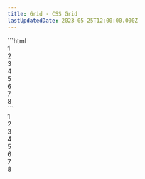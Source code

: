 ```yaml
---
title: Grid - CSS Grid
lastUpdatedDate: 2023-05-25T12:00:00.000Z
---
```


<div className="lg:max-w-600 xl:max-w-800 2xl:max-w-1000">
  <Section heading="CSS Grid" width="full">
    ```html
    <div class="overflow-hidden">
      <div class="grid grid-cols-3 grid-gap">
        <div class="bg-sky-light flex justify-center items-center rs-p-3 type-3 font-bold">
          1
        </div>
        <div class="bg-sky-light flex justify-center items-center rs-p-3 type-3 font-bold">
          2
        </div>
        <div class="bg-sky-light flex justify-center items-center rs-p-3 type-3 font-bold">
          3
        </div>
        <div class="col-span-2 bg-sky-dark text-white flex justify-center items-center rs-p-3 type-3 font-bold">
          4
        </div>
        <div class="bg-sky-light flex justify-center items-center rs-p-3 type-3 font-bold">
          5
        </div>
        <div class="bg-sky-light flex justify-center items-center rs-p-3 type-3 font-bold">
          6
        </div>
        <div class="col-span-2 bg-sky-dark text-white flex justify-center items-center rs-p-3 type-3 font-bold">
          7
        </div>
        <div class="col-span-3 bg-sky text-white flex justify-center items-center rs-p-3 type-3 font-bold">
          8
        </div>
      </div>
    </div>
    ```
    <div className="overflow-hidden">
      <div className="grid grid-cols-3 grid-gap">
        <div className="bg-sky-light flex justify-center items-center rs-p-3 type-3 font-bold">
          1
        </div>
        <div className="bg-sky-light flex justify-center items-center rs-p-3 type-3 font-bold">
          2
        </div>
        <div className="bg-sky-light flex justify-center items-center rs-p-3 type-3 font-bold">
          3
        </div>
        <div className="col-span-2 bg-sky-dark text-white flex justify-center items-center rs-p-3 type-3 font-bold">
          4
        </div>
        <div className="bg-sky-light flex justify-center items-center rs-p-3 type-3 font-bold">
          5
        </div>
        <div className="bg-sky-light flex justify-center items-center rs-p-3 type-3 font-bold">
          6
        </div>
        <div className="col-span-2 bg-sky-dark text-white flex justify-center items-center rs-p-3 type-3 font-bold">
          7
        </div>
        <div className="col-span-3 bg-sky text-white flex justify-center items-center rs-p-3 type-3 font-bold">
          8
        </div>
      </div>
    </div>
  </Section>
</div>
